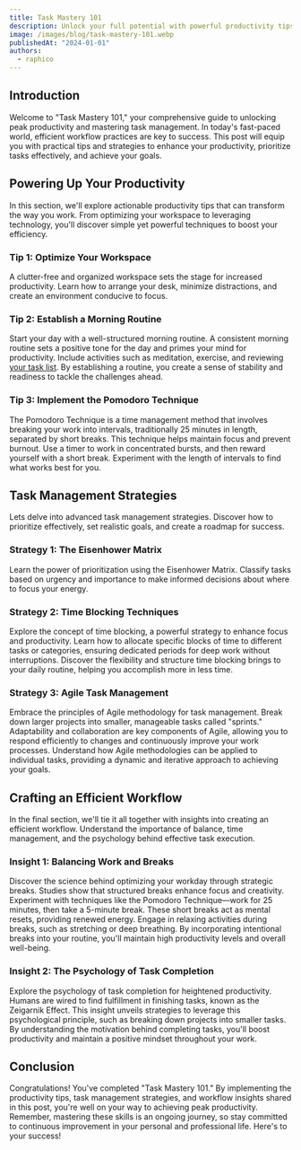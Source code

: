 ```yaml
---
title: Task Mastery 101
description: Unlock your full potential with powerful productivity tips and task management strategies. Learn to streamline your workflow for maximum efficiency
image: /images/blog/task-mastery-101.webp
publishedAt: "2024-01-01"
authors:
  - raphico
---
```


## Introduction

Welcome to "Task Mastery 101," your comprehensive guide to unlocking peak productivity and mastering task management. In today's fast-paced world, efficient workflow practices are key to success. This post will equip you with practical tips and strategies to enhance your productivity, prioritize tasks effectively, and achieve your goals.

## Powering Up Your Productivity

In this section, we'll explore actionable productivity tips that can transform the way you work. From optimizing your workspace to leveraging technology, you'll discover simple yet powerful techniques to boost your efficiency.

### Tip 1: Optimize Your Workspace

A clutter-free and organized workspace sets the stage for increased productivity. Learn how to arrange your desk, minimize distractions, and create an environment conducive to focus.

### Tip 2: Establish a Morning Routine

Start your day with a well-structured morning routine. A consistent morning routine sets a positive tone for the day and primes your mind for productivity. Include activities such as meditation, exercise, and reviewing [your task list](https://zenflow.vercel.app/dashboard). By establishing a routine, you create a sense of stability and readiness to tackle the challenges ahead.

### Tip 3: Implement the Pomodoro Technique

The Pomodoro Technique is a time management method that involves breaking your work into intervals, traditionally 25 minutes in length, separated by short breaks. This technique helps maintain focus and prevent burnout. Use a timer to work in concentrated bursts, and then reward yourself with a short break. Experiment with the length of intervals to find what works best for you.

## Task Management Strategies

Lets delve into advanced task management strategies. Discover how to prioritize effectively, set realistic goals, and create a roadmap for success.

### Strategy 1: The Eisenhower Matrix

Learn the power of prioritization using the Eisenhower Matrix. Classify tasks based on urgency and importance to make informed decisions about where to focus your energy.

### Strategy 2: Time Blocking Techniques

Explore the concept of time blocking, a powerful strategy to enhance focus and productivity. Learn how to allocate specific blocks of time to different tasks or categories, ensuring dedicated periods for deep work without interruptions. Discover the flexibility and structure time blocking brings to your daily routine, helping you accomplish more in less time.

### Strategy 3: Agile Task Management

Embrace the principles of Agile methodology for task management. Break down larger projects into smaller, manageable tasks called "sprints." Adaptability and collaboration are key components of Agile, allowing you to respond efficiently to changes and continuously improve your work processes. Understand how Agile methodologies can be applied to individual tasks, providing a dynamic and iterative approach to achieving your goals.

## Crafting an Efficient Workflow

In the final section, we'll tie it all together with insights into creating an efficient workflow. Understand the importance of balance, time management, and the psychology behind effective task execution.

### Insight 1: Balancing Work and Breaks

Discover the science behind optimizing your workday through strategic breaks. Studies show that structured breaks enhance focus and creativity. Experiment with techniques like the Pomodoro Technique—work for 25 minutes, then take a 5-minute break. These short breaks act as mental resets, providing renewed energy. Engage in relaxing activities during breaks, such as stretching or deep breathing. By incorporating intentional breaks into your routine, you'll maintain high productivity levels and overall well-being.

### Insight 2: The Psychology of Task Completion

Explore the psychology of task completion for heightened productivity. Humans are wired to find fulfillment in finishing tasks, known as the Zeigarnik Effect. This insight unveils strategies to leverage this psychological principle, such as breaking down projects into smaller tasks. By understanding the motivation behind completing tasks, you'll boost productivity
and maintain a positive mindset throughout your work.

## Conclusion

Congratulations! You've completed "Task Mastery 101." By implementing the productivity tips, task management strategies, and workflow insights shared in this post, you're well on your way to achieving peak productivity. Remember, mastering these skills is an ongoing journey, so stay committed to continuous improvement in your personal and professional life. Here's to your success!
